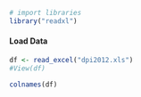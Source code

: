 
```r
# import libraries
library("readxl")
```


#### Load Data
```r
df <- read_excel("dpi2012.xls")
#View(df)
```

```r
colnames(df)
```

